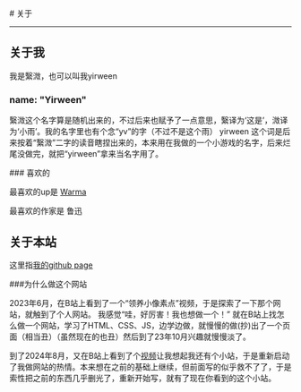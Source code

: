 
<BaseLayout title="About">
  <BaseCard title="About">
# 关于

---

## 关于我

我是繄溦，也可以叫我yirween

### name: "Yirween"

繄溦这个名字算是随机出来的，不过后来也赋予了一点意思，繄译为‘这是’，溦译为‘小雨’。我的名字里也有个念“yv”的字（不过不是这个雨）
yirween 这个词是后来按着“繄溦”二字的读音瞎捏出来的，本来用在我做的一个小游戏的名字，后来烂尾没做完，就把“yirween”拿来当名字用了。

<Collapse title="各种东西">
### 喜欢的

最喜欢的up是 [Warma](space.bilibili.com/53456)

最喜欢的作家是 鲁迅

</Collapse>

## 关于本站
<Info>这里指[我的github page](yirween.github.io)</Info>

###为什么做这个网站

2023年6月，在B站上看到了一个“领养小像素点”视频，于是探索了一下那个网站，就触到了个人网站。 我感觉“哇，好厉害！我也想做一个！” 就在B站上找怎么做一个网站，学习了HTML、CSS、JS，边学边做，就慢慢的做(抄)出了一个页面（相当丑）（虽然现在的也丑）然后到了23年10月兴趣就慢慢淡了。

到了2024年8月，又在B站上看到了个[视频]()让我想起我还有个小站，于是重新启动了我做网站的热情。本来想在之前的基础上继续，但前面写的似乎救不了了，于是索性把之前的东西几乎删光了，重新开始写，就有了现在你看到的这个小站。

  </BaseCard>
</BaseLayout>
